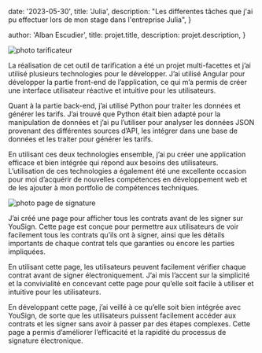 

  date: '2023-05-30',
  title: 'Julia',
  description:
    "Les differentes tâches que j'ai pu effectuer lors de mon stage dans l'entreprise Julia",
}

  author: 'Alban Escudier',
  title: projet.title,
  description: projet.description,
}



<Image src={tarif} alt="photo tarificateur" />

La réalisation de cet outil de tarification a été un projet multi-facettes et j’ai utilisé plusieurs technologies pour le développer. J’ai utilisé Angular pour développer la partie front-end de l’application, ce qui m’a permis de créer une interface utilisateur réactive et intuitive pour les utilisateurs.

Quant à la partie back-end, j’ai utilisé Python pour traiter les données et générer les tarifs. J’ai trouvé que Python était bien adapté pour la manipulation de données et j’ai pu l’utiliser pour analyser les données JSON provenant des différentes sources d’API, les intégrer dans une base de données et les traiter pour générer les tarifs.

En utilisant ces deux technologies ensemble, j’ai pu créer une application efficace et bien intégrée qui répond aux besoins des utilisateurs. L’utilisation de ces technologies a également été une excellente occasion pour moi d’acquérir de nouvelles compétences en développement web et de les ajouter à mon portfolio de compétences techniques.

<Image src={signature} alt="photo page de signature" />


J’ai créé une page pour afficher tous les contrats avant de les signer sur YouSign. Cette page est conçue pour permettre aux utilisateurs de voir facilement tous les contrats qu’ils ont à signer, ainsi que les détails importants de chaque contrat tels que garanties ou encore les parties impliquées.

En utilisant cette page, les utilisateurs peuvent facilement vérifier chaque contrat avant de signer électroniquement. J’ai mis l’accent sur la simplicité et la convivialité en concevant cette page pour qu’elle soit facile à utiliser et intuitive pour les utilisateurs.

En développant cette page, j’ai veillé à ce qu’elle soit bien intégrée avec YouSign, de sorte que les utilisateurs puissent facilement accéder aux contrats et les signer sans avoir à passer par des étapes complexes. Cette page a permis d’améliorer l’efficacité et la rapidité du processus de signature électronique.


